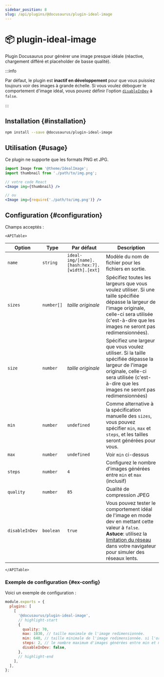 ```yaml
---
sidebar_position: 8
slug: /api/plugins/@docusaurus/plugin-ideal-image
---
```


# 📦 plugin-ideal-image


Plugin Docusaurus pour générer une image presque idéale (réactive, chargement différé et placeholder de basse qualité).

:::info

Par défaut, le plugin est **inactif en développement** pour que vous puissiez toujours voir des images à grande échelle. Si vous voulez déboguer le comportement d'image idéal, vous pouvez définir l'option [`disableInDev`](#disableInDev) à `false`.

:::

## Installation {#installation}

```bash npm2yarn
npm install --save @docusaurus/plugin-ideal-image
```

## Utilisation {#usage}

Ce plugin ne supporte que les formats PNG et JPG.

```jsx
import Image from '@theme/IdealImage';
import thumbnail from './path/to/img.png';

// votre code React
<Image img={thumbnail} />

// ou
<Image img={require('./path/to/img.png')} />
```

## Configuration {#configuration}

Champs acceptés :

```mdx-code-block
<APITable>
```

| Option         | Type       | Par défaut                                    | Description                                                                                                                                                                                                                                                                             |
| -------------- | ---------- | --------------------------------------------- | --------------------------------------------------------------------------------------------------------------------------------------------------------------------------------------------------------------------------------------------------------------------------------------- |
| `name`         | `string`   | `ideal-img/[name].[hash:hex:7].[width].[ext]` | Modèle du nom de fichier pour les fichiers en sortie.                                                                                                                                                                                                                                   |
| `sizes`        | `number[]` | _taille originale_                            | Spécifiez toutes les largeurs que vous voulez utiliser. Si une taille spécifiée dépasse la largeur de l'image originale, celle-ci sera utilisée (c'est-à-dire que les images ne seront pas redimensionnées).                                                                            |
| `size`         | `number`   | _taille originale_                            | Spécifiez une largeur que vous voulez utiliser. Si la taille spécifiée dépasse la largeur de l'image originale, celle-ci sera utilisée (c'est-à-dire que les images ne seront pas redimensionnées)                                                                                      |
| `min`          | `number`   | `undefined`                                   | Comme alternative à la spécification manuelle des `sizes`, vous pouvez spécifier `min`, `max` et `steps`, et les tailles seront générées pour vous.                                                                                                                                     |
| `max`          | `number`   | `undefined`                                   | Voir `min` ci-dessus                                                                                                                                                                                                                                                                    |
| `steps`        | `number`   | `4`                                           | Configurez le nombre d'images générées entre `min` et `max` (inclusif)                                                                                                                                                                                                                  |
| `quality`      | `number`   | `85`                                          | Qualité de compression JPEG                                                                                                                                                                                                                                                             |
| `disableInDev` | `boolean`  | `true`                                        | Vous pouvez tester le comportement idéal de l'image en mode dev en mettant cette valeur à `false`. **Astuce**: utilisez la [limitation du réseau](https://www.browserstack.com/guide/how-to-perform-network-throttling-in-chrome) dans votre navigateur pour simuler des réseaux lents. |

```mdx-code-block
</APITable>
```

### Exemple de configuration {#ex-config}

Voici un exemple de configuration :

```js title="docusaurus.config.js"
module.exports = {
  plugins: [
    [
      '@docusaurus/plugin-ideal-image',
      // highlight-start
      {
        quality: 70,
        max: 1030, // taille maximale de l'image redimensionnée.
        min: 640, // taille minimale de l'image redimensionnée. si l'originale est plus petite, utiliser cette taille.
        steps: 2, // le nombre maximum d'images générées entre min et max (inclus)
        disableInDev: false,
      },
      // highlight-end
    ],
  ],
};
```
